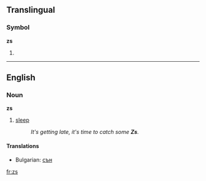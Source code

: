 {{see|Zs}}
==Translingual==
===Symbol===
'''zs'''

# {{SI-unit|zepto|second|[[time]]}}

----

==English==

===Noun===
'''zs'''  {{p}}

# {{context|slang|in cartoons}} [[sleep]]
#:''It's getting late, it's time to catch some '''Zs'''.''

====Translations====
*Bulgarian: [[сън]] {{m}}

[[fr:zs]]